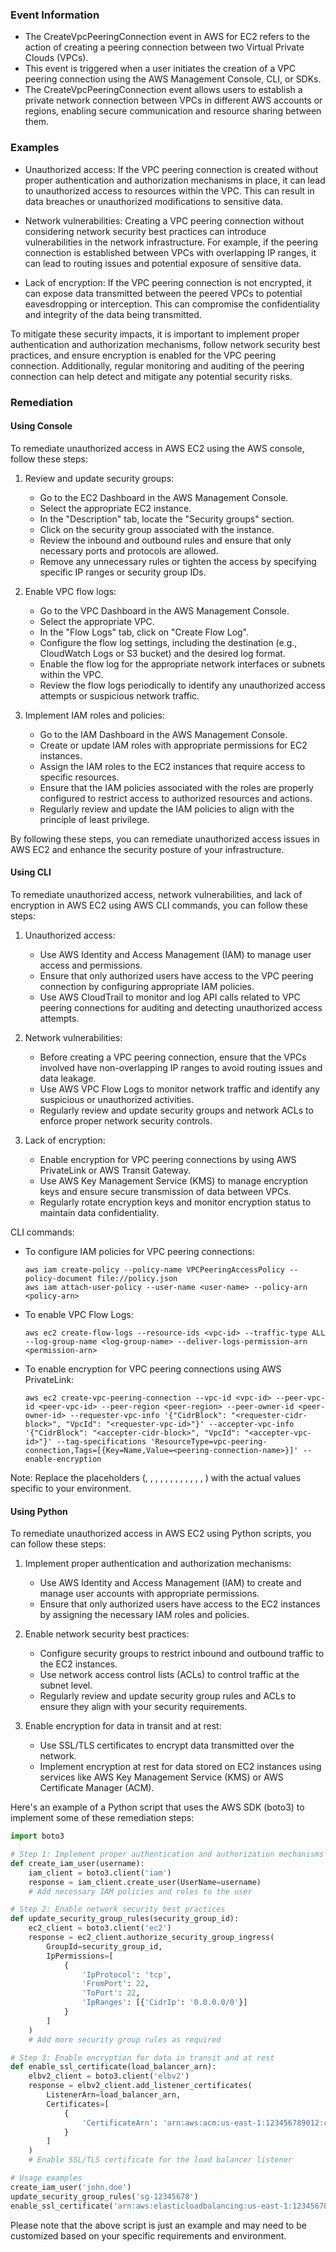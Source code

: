 
### Event Information

- The CreateVpcPeeringConnection event in AWS for EC2 refers to the action of creating a peering connection between two Virtual Private Clouds (VPCs).
- This event is triggered when a user initiates the creation of a VPC peering connection using the AWS Management Console, CLI, or SDKs.
- The CreateVpcPeeringConnection event allows users to establish a private network connection between VPCs in different AWS accounts or regions, enabling secure communication and resource sharing between them.


### Examples

- Unauthorized access: If the VPC peering connection is created without proper authentication and authorization mechanisms in place, it can lead to unauthorized access to resources within the VPC. This can result in data breaches or unauthorized modifications to sensitive data.

- Network vulnerabilities: Creating a VPC peering connection without considering network security best practices can introduce vulnerabilities in the network infrastructure. For example, if the peering connection is established between VPCs with overlapping IP ranges, it can lead to routing issues and potential exposure of sensitive data.

- Lack of encryption: If the VPC peering connection is not encrypted, it can expose data transmitted between the peered VPCs to potential eavesdropping or interception. This can compromise the confidentiality and integrity of the data being transmitted.

To mitigate these security impacts, it is important to implement proper authentication and authorization mechanisms, follow network security best practices, and ensure encryption is enabled for the VPC peering connection. Additionally, regular monitoring and auditing of the peering connection can help detect and mitigate any potential security risks.

### Remediation

#### Using Console

To remediate unauthorized access in AWS EC2 using the AWS console, follow these steps:

1. Review and update security groups: 
   - Go to the EC2 Dashboard in the AWS Management Console.
   - Select the appropriate EC2 instance.
   - In the "Description" tab, locate the "Security groups" section.
   - Click on the security group associated with the instance.
   - Review the inbound and outbound rules and ensure that only necessary ports and protocols are allowed.
   - Remove any unnecessary rules or tighten the access by specifying specific IP ranges or security group IDs.

2. Enable VPC flow logs:
   - Go to the VPC Dashboard in the AWS Management Console.
   - Select the appropriate VPC.
   - In the "Flow Logs" tab, click on "Create Flow Log".
   - Configure the flow log settings, including the destination (e.g., CloudWatch Logs or S3 bucket) and the desired log format.
   - Enable the flow log for the appropriate network interfaces or subnets within the VPC.
   - Review the flow logs periodically to identify any unauthorized access attempts or suspicious network traffic.

3. Implement IAM roles and policies:
   - Go to the IAM Dashboard in the AWS Management Console.
   - Create or update IAM roles with appropriate permissions for EC2 instances.
   - Assign the IAM roles to the EC2 instances that require access to specific resources.
   - Ensure that the IAM policies associated with the roles are properly configured to restrict access to authorized resources and actions.
   - Regularly review and update the IAM policies to align with the principle of least privilege.

By following these steps, you can remediate unauthorized access issues in AWS EC2 and enhance the security posture of your infrastructure.

#### Using CLI

To remediate unauthorized access, network vulnerabilities, and lack of encryption in AWS EC2 using AWS CLI commands, you can follow these steps:

1. Unauthorized access:
   - Use AWS Identity and Access Management (IAM) to manage user access and permissions.
   - Ensure that only authorized users have access to the VPC peering connection by configuring appropriate IAM policies.
   - Use AWS CloudTrail to monitor and log API calls related to VPC peering connections for auditing and detecting unauthorized access attempts.

2. Network vulnerabilities:
   - Before creating a VPC peering connection, ensure that the VPCs involved have non-overlapping IP ranges to avoid routing issues and data leakage.
   - Use AWS VPC Flow Logs to monitor network traffic and identify any suspicious or unauthorized activities.
   - Regularly review and update security groups and network ACLs to enforce proper network security controls.

3. Lack of encryption:
   - Enable encryption for VPC peering connections by using AWS PrivateLink or AWS Transit Gateway.
   - Use AWS Key Management Service (KMS) to manage encryption keys and ensure secure transmission of data between VPCs.
   - Regularly rotate encryption keys and monitor encryption status to maintain data confidentiality.

CLI commands:
- To configure IAM policies for VPC peering connections:
  ```
  aws iam create-policy --policy-name VPCPeeringAccessPolicy --policy-document file://policy.json
  aws iam attach-user-policy --user-name <user-name> --policy-arn <policy-arn>
  ```

- To enable VPC Flow Logs:
  ```
  aws ec2 create-flow-logs --resource-ids <vpc-id> --traffic-type ALL --log-group-name <log-group-name> --deliver-logs-permission-arn <permission-arn>
  ```

- To enable encryption for VPC peering connections using AWS PrivateLink:
  ```
  aws ec2 create-vpc-peering-connection --vpc-id <vpc-id> --peer-vpc-id <peer-vpc-id> --peer-region <peer-region> --peer-owner-id <peer-owner-id> --requester-vpc-info '{"CidrBlock": "<requester-cidr-block>", "VpcId": "<requester-vpc-id>"}' --accepter-vpc-info '{"CidrBlock": "<accepter-cidr-block>", "VpcId": "<accepter-vpc-id>"}' --tag-specifications 'ResourceType=vpc-peering-connection,Tags=[{Key=Name,Value=<peering-connection-name>}]' --enable-encryption
  ```

Note: Replace the placeholders (<user-name>, <policy-arn>, <vpc-id>, <log-group-name>, <permission-arn>, <peer-vpc-id>, <peer-region>, <peer-owner-id>, <requester-cidr-block>, <requester-vpc-id>, <accepter-cidr-block>, <accepter-vpc-id>, <peering-connection-name>) with the actual values specific to your environment.

#### Using Python

To remediate unauthorized access in AWS EC2 using Python scripts, you can follow these steps:

1. Implement proper authentication and authorization mechanisms:
   - Use AWS Identity and Access Management (IAM) to create and manage user accounts with appropriate permissions.
   - Ensure that only authorized users have access to the EC2 instances by assigning the necessary IAM roles and policies.

2. Enable network security best practices:
   - Configure security groups to restrict inbound and outbound traffic to the EC2 instances.
   - Use network access control lists (ACLs) to control traffic at the subnet level.
   - Regularly review and update security group rules and ACLs to ensure they align with your security requirements.

3. Enable encryption for data in transit and at rest:
   - Use SSL/TLS certificates to encrypt data transmitted over the network.
   - Implement encryption at rest for data stored on EC2 instances using services like AWS Key Management Service (KMS) or AWS Certificate Manager (ACM).

Here's an example of a Python script that uses the AWS SDK (boto3) to implement some of these remediation steps:

```python
import boto3

# Step 1: Implement proper authentication and authorization mechanisms
def create_iam_user(username):
    iam_client = boto3.client('iam')
    response = iam_client.create_user(UserName=username)
    # Add necessary IAM policies and roles to the user

# Step 2: Enable network security best practices
def update_security_group_rules(security_group_id):
    ec2_client = boto3.client('ec2')
    response = ec2_client.authorize_security_group_ingress(
        GroupId=security_group_id,
        IpPermissions=[
            {
                'IpProtocol': 'tcp',
                'FromPort': 22,
                'ToPort': 22,
                'IpRanges': [{'CidrIp': '0.0.0.0/0'}]
            }
        ]
    )
    # Add more security group rules as required

# Step 3: Enable encryption for data in transit and at rest
def enable_ssl_certificate(load_balancer_arn):
    elbv2_client = boto3.client('elbv2')
    response = elbv2_client.add_listener_certificates(
        ListenerArn=load_balancer_arn,
        Certificates=[
            {
                'CertificateArn': 'arn:aws:acm:us-east-1:123456789012:certificate/abcdefg'
            }
        ]
    )
    # Enable SSL/TLS certificate for the load balancer listener

# Usage examples
create_iam_user('john.doe')
update_security_group_rules('sg-12345678')
enable_ssl_certificate('arn:aws:elasticloadbalancing:us-east-1:123456789012:listener/app/my-load-balancer/abcdefg')
```

Please note that the above script is just an example and may need to be customized based on your specific requirements and environment.

